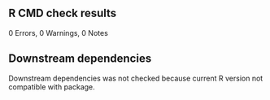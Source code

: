 ## R CMD check results

0 Errors, 0 Warnings, 0 Notes

## Downstream dependencies
Downstream dependencies was not checked because current R version not compatible
with package. 
